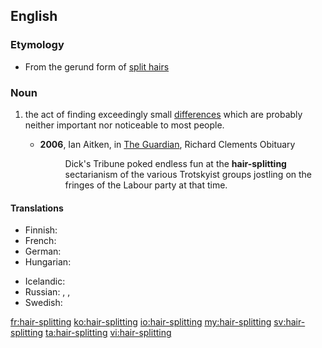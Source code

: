 ==English==

===Etymology===
* From the gerund form of [[split hairs]]
===Noun===
{{en-noun}}

# {{context|idiomatic|lang=en}} the act of finding exceedingly small [[differences]] which are probably neither important nor noticeable to most people.
#* '''2006''', Ian Aitken, in [[w:The Guardian|The Guardian]], Richard Clements Obituary
#*: Dick's Tribune poked endless fun at the '''hair-splitting''' sectarianism of the various Trotskyist groups jostling on the fringes of the Labour party at that time.

====Translations====
{{trans-top|the act of finding exceedingly small differences which are neither important nor prominent}}
* Finnish: {{t-|fi|hiusten halkominen}} {{qualifier|idiomatic}}
* French: {{t+|fr|enculage de mouches|m}} {{qualifier|slang}}
* German: {{t+|de|Haarspalterei|f}}
* Hungarian: {{t|hu|szőrszálhasogatás}}
{{trans-mid}}
* Icelandic: {{t-|is|hártogun|f}}
* Russian: {{t+|ru|скрупулёзный|tr=skrupul'óznyj}}, {{t+|ru|дотошный|tr=dotóšnyj}}, {{t-|ru|въедливый|tr=vjédlivyj}}
* Swedish: {{t+|sv|hårklyveri}}
{{trans-bottom}}

[[fr:hair-splitting]]
[[ko:hair-splitting]]
[[io:hair-splitting]]
[[my:hair-splitting]]
[[sv:hair-splitting]]
[[ta:hair-splitting]]
[[vi:hair-splitting]]